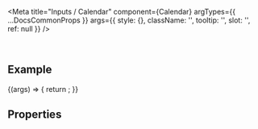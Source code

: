 
<Meta
  title="Inputs / Calendar"
  component={Calendar}
  argTypes={{
    ...DocsCommonProps
  }}
  args={{
    style: {},
    className: '',
    tooltip: '',
    slot: '',
    ref: null
  }}
/>

<DocsHeader />

<br />

## Example

<Canvas>
  <Story name="Default">
    {(args) => {
      return <Calendar {...args} />;
    }}
  </Story>
</Canvas>

## Properties

<ArgsTable story="." />
